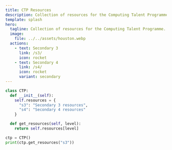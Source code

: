 ---
title: CTP Resources
description: Collection of resources for the Computing Talent Programme.
template: splash
hero:
  tagline: Collection of resources for the Computing Talent Programme.
  image:
    file: ../../assets/houston.webp
  actions:
    - text: Secondary 3
      link: /s3/
      icon: rocket
    - text: Secondary 4
      link: /s4/
      icon: rocket
      variant: secondary
---

```python
class CTP:
  def __init__(self):
    self.resources = {
      "s3": "Secondary 3 resources",
      "s4": "Secondary 4 resources"
    }

  def get_resources(self, level):
    return self.resources[level]

ctp = CTP()
print(ctp.get_resources("s3"))
```
